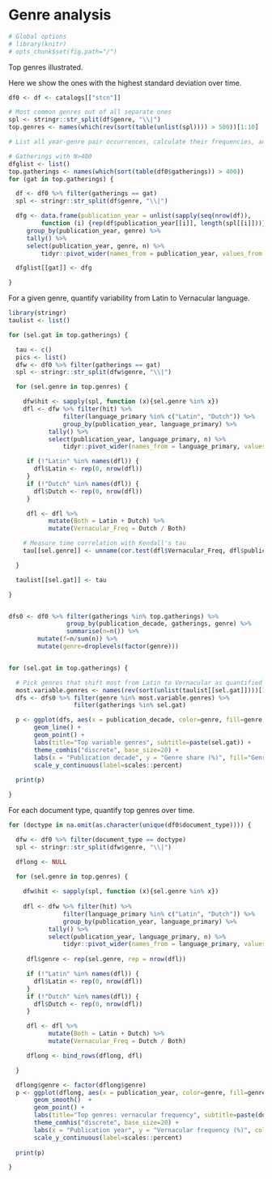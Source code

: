 # Genre analysis

```r
# Global options
# library(knitr)
# opts_chunk$set(fig.path="/")
```

Top genres illustrated.

Here we show the ones with the highest standard deviation over time.

```r
df0 <- df <- catalogs[["stcn"]]

# Most common genres out of all separate ones
spl <- stringr::str_split(df$genre, "\\|")
top.genres <- names(which(rev(sort(table(unlist(spl)))) > 500))[1:10]

# List all year-genre pair occurrences, calculate their frequencies, and make a wide table

# Gatherings with N>400
dfglist <- list()
top.gatherings <- names(which(sort(table(df0$gatherings)) > 400))
for (gat in top.gatherings) {

  df <- df0 %>% filter(gatherings == gat)
  spl <- stringr::str_split(df$genre, "\\|")

  dfg <- data.frame(publication_year = unlist(sapply(seq(nrow(df)),
         function (i) {rep(df$publication_year[[i]], length(spl[[i]]))})), genre = unlist(spl)) %>%
	 group_by(publication_year, genre) %>%
	 tally() %>%
	 select(publication_year, genre, n) %>%
         tidyr::pivot_wider(names_from = publication_year, values_from = n, values_fill=0)

  dfglist[[gat]] <- dfg

}
```




For a given genre, quantify variability from Latin to Vernacular language.

```r
library(stringr)
taulist <- list()

for (sel.gat in top.gatherings) {

  tau <- c()
  pics <- list()
  dfw <- df0 %>% filter(gatherings == gat)
  spl <- stringr::str_split(dfw$genre, "\\|")

  for (sel.genre in top.genres) {

    dfw$hit <- sapply(spl, function (x){sel.genre %in% x})
    dfl <- dfw %>% filter(hit) %>%
               filter(language_primary %in% c("Latin", "Dutch")) %>%
       	       group_by(publication_year, language_primary) %>%	       
	       tally() %>%
	       select(publication_year, language_primary, n) %>%
               tidyr::pivot_wider(names_from = language_primary, values_from = n, values_fill=0)

     if (!"Latin" %in% names(dfl)) {
       dfl$Latin <- rep(0, nrow(dfl))
     }
     if (!"Dutch" %in% names(dfl)) {
       dfl$Dutch <- rep(0, nrow(dfl))
     }

     dfl <- dfl %>%
	       mutate(Both = Latin + Dutch) %>%
	       mutate(Vernacular_Freq = Dutch / Both)

    # Measure time correlation with Kendall's tau
    tau[[sel.genre]] <- unname(cor.test(dfl$Vernacular_Freq, dfl$publication_year, method = "kendall")$estimate)

  }

  taulist[[sel.gat]] <- tau

}


dfs0 <- df0 %>% filter(gatherings %in% top.gatherings) %>%
                group_by(publication_decade, gatherings, genre) %>%
                summarise(n=n()) %>%
		mutate(f=n/sum(n)) %>%
		mutate(genre=droplevels(factor(genre)))


for (sel.gat in top.gatherings) {

  # Pick genres that shift most from Latin to Vernacular as quantified by tau
  most.variable.genres <- names(rev(sort(unlist(taulist[[sel.gat]])))[1:5])
  dfs <- dfs0 %>% filter(genre %in% most.variable.genres) %>%
                  filter(gatherings %in% sel.gat) 

  p <- ggplot(dfs, aes(x = publication_decade, color=genre, fill=genre, y = f)) +
       geom_line() +
       geom_point() +       
       labs(title="Top variable genres", subtitle=paste(sel.gat)) +
       theme_comhis("discrete", base_size=20) +
       labs(x = "Publication decade", y = "Genre share (%)", fill="Genre") +
       scale_y_continuous(label=scales::percent)
       
  print(p)

}
```







For each document type, quantify top genres over time. 

```r
for (doctype in na.omit(as.character(unique(df0$document_type)))) {

  dfw <- df0 %>% filter(document_type == doctype)
  spl <- stringr::str_split(dfw$genre, "\\|")

  dflong <- NULL
  
  for (sel.genre in top.genres) {

    dfw$hit <- sapply(spl, function (x){sel.genre %in% x})
    
    dfl <- dfw %>% filter(hit) %>%
               filter(language_primary %in% c("Latin", "Dutch")) %>%
       	       group_by(publication_year, language_primary) %>%	       
	       tally() %>%
	       select(publication_year, language_primary, n) %>%
               tidyr::pivot_wider(names_from = language_primary, values_from = n, values_fill=0)
    
     dfl$genre <- rep(sel.genre, rep = nrow(dfl))

     if (!"Latin" %in% names(dfl)) {
       dfl$Latin <- rep(0, nrow(dfl))
     }
     if (!"Dutch" %in% names(dfl)) {
       dfl$Dutch <- rep(0, nrow(dfl))
     }

     dfl <- dfl %>%
	       mutate(Both = Latin + Dutch) %>%
	       mutate(Vernacular_Freq = Dutch / Both)

     dflong <- bind_rows(dflong, dfl)

  }

  dflong$genre <- factor(dflong$genre)
  p <- ggplot(dflong, aes(x = publication_year, color=genre, fill=genre, y = Vernacular_Freq)) +
       geom_smooth()  +
       geom_point() +       
       labs(title="Top genres: vernacular frequency", subtitle=paste(doctype)) +
       theme_comhis("discrete", base_size=20) +
       labs(x = "Publication year", y = "Vernacular frequency (%)", color="Genre", fill="Genre") +
       scale_y_continuous(label=scales::percent)
       
  print(p)

}
```






